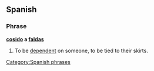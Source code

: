 ==Spanish==

===Phrase===
'''[[cosido]] a [[faldas]]'''

# To be [[dependent]] on someone, to be tied to their skirts.

[[Category:Spanish phrases]]